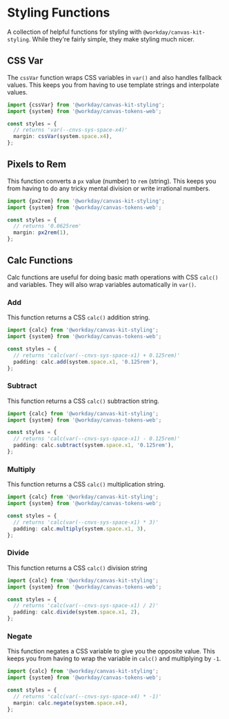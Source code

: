 
<Meta title="Styling/Styling Functions" />

# Styling Functions

A collection of helpful functions for styling with `@workday/canvas-kit-styling`. While they're
fairly simple, they make styling much nicer.

## CSS Var

The `cssVar` function wraps CSS variables in `var()` and also handles fallback values. This keeps
you from having to use template strings and interpolate values.

```ts
import {cssVar} from '@workday/canvas-kit-styling';
import {system} from '@workday/canvas-tokens-web';

const styles = {
  // returns 'var(--cnvs-sys-space-x4)'
  margin: cssVar(system.space.x4),
};
```

## Pixels to Rem

This function converts a `px` value (number) to `rem` (string). This keeps you from having to do any
tricky mental division or write irrational numbers.

```ts
import {px2rem} from '@workday/canvas-kit-styling';
import {system} from '@workday/canvas-tokens-web';

const styles = {
  // returns '0.0625rem'
  margin: px2rem(1),
};
```

## Calc Functions

Calc functions are useful for doing basic math operations with CSS `calc()` and variables. They will
also wrap variables automatically in `var()`.

### Add

This function returns a CSS `calc()` addition string.

```ts
import {calc} from '@workday/canvas-kit-styling';
import {system} from '@workday/canvas-tokens-web';

const styles = {
  // returns 'calc(var(--cnvs-sys-space-x1) + 0.125rem)'
  padding: calc.add(system.space.x1, '0.125rem'),
};
```

### Subtract

This function returns a CSS `calc()` subtraction string.

```ts
import {calc} from '@workday/canvas-kit-styling';
import {system} from '@workday/canvas-tokens-web';

const styles = {
  // returns 'calc(var(--cnvs-sys-space-x1) - 0.125rem)'
  padding: calc.subtract(system.space.x1, '0.125rem'),
};
```

### Multiply

This function returns a CSS `calc()` multiplication string.

```ts
import {calc} from '@workday/canvas-kit-styling';
import {system} from '@workday/canvas-tokens-web';

const styles = {
  // returns 'calc(var(--cnvs-sys-space-x1) * 3)'
  padding: calc.multiply(system.space.x1, 3),
};
```

### Divide

This function returns a CSS `calc()` division string

```ts
import {calc} from '@workday/canvas-kit-styling';
import {system} from '@workday/canvas-tokens-web';

const styles = {
  // returns 'calc(var(--cnvs-sys-space-x1) / 2)'
  padding: calc.divide(system.space.x1, 2),
};
```

### Negate

This function negates a CSS variable to give you the opposite value. This keeps you from having to
wrap the variable in `calc()` and multiplying by `-1`.

```ts
import {calc} from '@workday/canvas-kit-styling';
import {system} from '@workday/canvas-tokens-web';

const styles = {
  // returns 'calc(var(--cnvs-sys-space-x4) * -1)'
  margin: calc.negate(system.space.x4),
};
```
